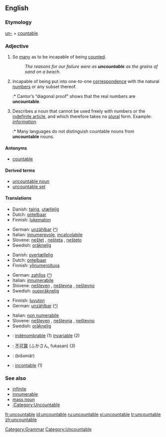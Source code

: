 ==English==

===Etymology===
[[un-#English|un-]] + [[countable]]

===Adjective===
{{en-adj-notcomp}}

# So [[many]] as to be incapable of being [[count]]ed.
#: ''The reasons for our failure were as '''uncountable''' as the grains of sand on a beach.''
# {{math}} Incapable of being put into one-to-one [[correspondence]] with the natural [[number]]s or any subset thereof.
#:* Cantor’s “diagonal proof” shows that the real numbers are '''uncountable'''.
# {{Linguistics}} Describes a noun that cannot be used freely with numbers or the [[indefinite article]], and which therefore takes no [[plural]] form.  Example: ''[[information]]''.
#:* Many languages do not distinguish countable nouns from '''uncountable''' nouns.

====Antonyms====
*[[countable]]

====Derived terms====
*[[uncountable noun]]
*[[uncountable set]]

====Translations====
{{trans-top|too many to be counted}}
*Danish: [[talrig]], [[utællelig]]
*Dutch: [[ontelbaar]]
*Finnish: [[lukematon]]
{{trans-mid}}
*German: [[unzählbar]] ([[:de:unzählbar|^]])
*Italian: [[innumerevole]], [[incalcolabile]]
*Slovene: [[neštet]] {{m}}, [[nešteta]] {{f}}, [[nešteto]] {{n}}
*Swedish: [[oräknelig]]
{{trans-bottom}}

{{trans-top|incapable of being enumerated by natural numbers}}
*Danish: [[overtællelig]]
*Dutch: [[ontelbaar]]
*Finnish: [[ylinumeroituva]]
{{trans-mid}}
*German: [[zahllos]] ([[:de:zahllos|^]])
*Italian: [[innumerabile]]
*Slovene: [[nešteven]] {{m}}, [[neštevna]] {{f}}, [[neštevno]] {{n}}
*Swedish: [[ouppräknelig]]
{{trans-bottom}}

{{trans-top|about a noun which cannot be counted}}
*Finnish: [[luvuton]]
*German: [[unzählbar]] ([[:de:unzählbar|^]])
{{trans-mid}}
*Italian: [[non numerabile]]
*Slovene: [[nešteven]] {{m}}, [[neštevna]] {{f}}, [[neštevno]] {{n}}
*Swedish: [[oräknelig]]
{{trans-bottom}}

{{checktrans}}
*{{ttbc|French}}: [[indénombrable]] (1) [[invariable]] (2)
*{{ttbc|Japanese}}: [[不可算]] (ふかさん, fukasan) (3)
*{{ttbc|Persian}}: {{FAchar|[[بیشمار]]}} (bišomâr)
*{{ttbc|Spanish}}: [[incontable]] (1)

===See also===
*[[infinite]]
*[[innumerable]]
*[[mass noun]]
*[[:Category:Uncountable]]

[[Category:Grammar]]
[[Category:Uncountable]]

[[fr:uncountable]]
[[id:uncountable]]
[[ru:uncountable]]
[[vi:uncountable]]
[[tr:uncountable]]
[[zh:uncountable]]